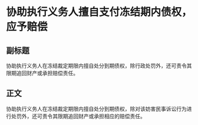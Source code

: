 # 协助执行义务人擅自支付冻结期内债权，应予赔偿
## 副标题
协助执行义务人在冻结裁定期限内擅自处分到期债权，除行政处罚外，还可责令其限期追回财产或承担赔偿责任。
## 正文
协助执行义务人在冻结裁定期限内擅自处分到期债权，除对该妨害民事诉讼行为进行处罚外，还可责令其限期追回财产或承担相应的赔偿责任。